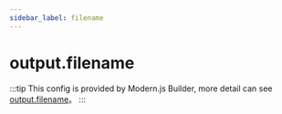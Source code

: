 ```yaml
---
sidebar_label: filename
---
```


# output.filename

:::tip
This config is provided by Modern.js Builder, more detail can see [output.filename](https://modernjs.dev/builder/en/api/config-output.html#output-filename)。
:::


<Main />
